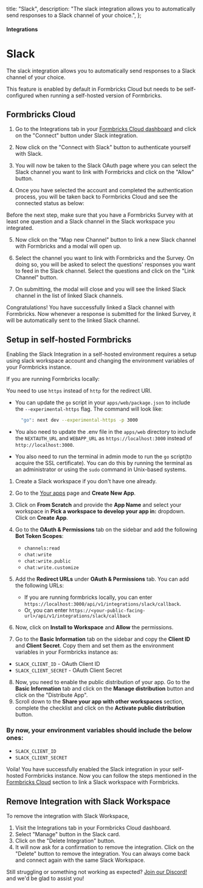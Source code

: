 

  title: "Slack",
  description:
    "The slack integration allows you to automatically send responses to a Slack channel of your choice.",
};

#### Integrations

# Slack

The slack integration allows you to automatically send responses to a Slack channel of your choice.

<Note>
  This feature is enabled by default in Formbricks Cloud but needs to be self-configured when running a
  self-hosted version of Formbricks.
</Note>

## Formbricks Cloud

1. Go to the Integrations tab in your [Formbricks Cloud dashboard](https://app.formbricks.com/) and click on the "Connect" button under Slack integration.

<MdxImage
  src={IntegrationsTab}
  alt="Formbricks Integrations Tab"
  quality="100"
  className="max-w-full rounded-lg sm:max-w-3xl"
/>

2. Now click on the "Connect with Slack" button to authenticate yourself with Slack.

<MdxImage
  src={ConnectWithSlack}
  alt="Connect Formbricks with your Slack Workspace"
  quality="100"
  className="max-w-full rounded-lg sm:max-w-3xl"
/>

3. You will now be taken to the Slack OAuth page where you can select the Slack channel you want to link with Formbricks and click on the "Allow" button.

<MdxImage
  src={SlackAuth}
  alt="Slack OAuth Page"
  quality="100"
  className="max-w-full rounded-lg sm:max-w-3xl"
/>

4. Once you have selected the account and completed the authentication process, you will be taken back to Formbricks Cloud and see the connected status as below:

<MdxImage
  src={SlackConnected}
  alt="Formbricks is now connected with Slack"
  quality="100"
  className="max-w-full rounded-lg sm:max-w-3xl"
/>

<Note>
  Before the next step, make sure that you have a Formbricks Survey with at least one question and a Slack
  channel in the Slack workspace you integrated.
</Note>

5. Now click on the "Map new Channel" button to link a new Slack channel with Formbricks and a modal will open up.

<MdxImage
  src={LinkSurveyWithChannel}
  alt="Link Formbricks with a Slack Channel"
  quality="100"
  className="max-w-full rounded-lg sm:max-w-3xl"
/>

6. Select the channel you want to link with Formbricks and the Survey. On doing so, you will be asked to select the questions' responses you want to feed in the Slack channel. Select the questions and click on the "Link Channel" button.

<MdxImage
  src={LinkWithQuestions}
  alt="Select question to link with Slack Channel"
  quality="100"
  className="max-w-full rounded-lg sm:max-w-3xl"
/>

7. On submitting, the modal will close and you will see the linked Slack channel in the list of linked Slack channels.

<MdxImage
  src={ListLinkedSurveys}
  alt="List of linked Slack Channels"
  quality="100"
  className="max-w-full rounded-lg sm:max-w-3xl"
/>

Congratulations! You have successfully linked a Slack channel with Formbricks. Now whenever a response is submitted for the linked Survey, it will be automatically sent to the linked Slack channel.

## Setup in self-hosted Formbricks

Enabling the Slack Integration in a self-hosted environment requires a setup using slack workspace account and changing the environment variables of your Formbricks instance.

<Note>
  If you are running Formbricks locally:
  
  You need to use `https` instead of `http` for the redirect URI. 
  - You can update the `go` script in your `apps/web/package.json` to include the `--experimental-https` flag. The
  command will look like: <br />
    ```bash
      "go": next dev --experimental-https -p 3000
    ```

- You also need to update the .env file in the `apps/web` directory to include the `NEXTAUTH_URL` and `WEBAPP_URL` as `https://localhost:3000` instead of `http://localhost:3000`.

- You also need to run the terminal in admin mode to run the `go` script(to acquire the SSL certificate). You can do this by running the terminal as an administrator or using the `sudo` command in Unix-based systems.

</Note>

1. Create a Slack workspace if you don't have one already.
2. Go to the [Your apps](https://api.slack.com/apps) page and **Create New App**.
3. Click on **From Scratch** and provide the **App Name** and select your workspace in **Pick a workspace to develop your app in:** dropdown. Click on **Create App**.
4. Go to the **OAuth & Permissions** tab on the sidebar and add the following **Bot Token Scopes**:

   - `channels:read`
   - `chat:write`
   - `chat:write.public`
   - `chat:write.customize`

5. Add the **Redirect URLs** under **OAuth & Permissions** tab. You can add the following URLs:

   - If you are running formbricks locally, you can enter `https://localhost:3000/api/v1/integrations/slack/callback`.
   - Or, you can enter `https://<your-public-facing-url>/api/v1/integrations/slack/callback`

6. Now, click on **Install to Workspace** and **Allow** the permissions.
7. Go to the **Basic Information** tab on the sidebar and copy the **Client ID** and **Client Secret**. Copy them and set them as the environment variables in your Formbricks instance as:

- `SLACK_CLIENT_ID` - OAuth Client ID
- `SLACK_CLIENT_SECRET` - OAuth Client Secret

8. Now, you need to enable the public distribution of your app. Go to the **Basic Information** tab and click on the **Manage distribution** button and click on the "Distribute App".
9. Scroll down to the **Share your app with other workspaces** section, complete the checklist and click on the **Activate public distribution** button.

### By now, your environment variables should include the below ones:

- `SLACK_CLIENT_ID`
- `SLACK_CLIENT_SECRET`

Voila! You have successfully enabled the Slack integration in your self-hosted Formbricks instance. Now you can follow the steps mentioned in the [Formbricks Cloud](#formbricks-cloud) section to link a Slack workspace with Formbricks.

## Remove Integration with Slack Workspace

To remove the integration with Slack Workspace,

1. Visit the Integrations tab in your Formbricks Cloud dashboard.
2. Select "Manage" button in the Slack card.
3. Click on the "Delete Integration" button.
4. It will now ask for a confirmation to remove the integration. Click on the "Delete" button to remove the integration. You can always come back and connect again with the same Slack Workspace.

<MdxImage
  src={DeleteConnection}
  alt="Delete Slack Integration with Formbricks"
  quality="100"
  className="max-w-full rounded-lg sm:max-w-3xl"
/>

Still struggling or something not working as expected? [Join our Discord!](https://formbricks.com/discord) and we'd be glad to assist you!
